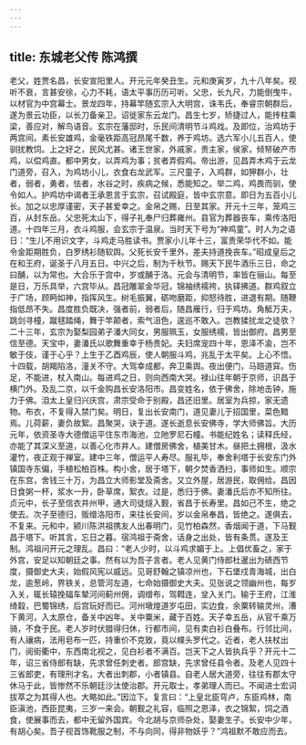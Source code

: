```yaml
---
---
---
```

title: 东城老父传 陈鸿撰
---



老父，姓贾名昌，长安宣阳里人。开元元年癸丑生。元和庚寅岁，九十八年矣。视听不衰，言甚安徐，心力不耗，语太平事历历可听。父忠，长九尺，力能倒曳牛，以材官为中宫幕士。景龙四年，持幕竿随玄宗入大明宫，诛韦氏，奉睿宗朝群后，遂为景云功臣，以长刀备亲卫。诏徙家东云龙门。昌生七岁，矫捷过人，能抟柱乘梁，善应对，解鸟语音。玄宗在藩邸时，乐民间清明节斗鸡戏。及即位，治鸡坊于两宫间。素长安雄鸡，金毫铁距高冠昂尾千数，养于鸡坊。选六军小儿五百人，使驯扰教饲。上之好之，民风尤甚。诸王世家，外戚家，贵主家，侯家，倾帑破产市鸡，以偿鸡直。都中男女，以弄鸡为事；贫者弄假鸡。帝出游，见昌弄木鸡于云龙门道旁，召入，为鸡坊小儿，衣食右龙武军。三尺童子，入鸡群，如狎群小，壮者，弱者，勇者，怯者，水谷之时，疾病之候，悉能知之。举二鸡，鸡畏而驯，使令如人。护鸡坊中谒者王承恩言于玄宗，召试殿庭，皆中玄宗意。即日为五百小儿长。加之以忠厚谨密，天子甚爱幸之。金帛之赐，日至其家。开元十三年，笼鸡三百，从封东岳。父忠死太山下，得子礼奉尸归葬雍州。县官为葬器丧车，乘传洛阳道。十四年三月，衣斗鸡服，会玄宗于温泉。当时天下号为“神鸡童”。时人为之语日：“生儿不用识文字，斗鸡走马胜读书。贾家小儿年十三，富贵荣华代不如。能令金距期胜负，白罗绣衫随软舆。父死长安千里外，差夫持道挽丧车。”昭成皇后之在和王府，诞圣于八月五日。中兴之后，制为千秋节。赐天下民牛酒乐三日，命之曰酺，以为常也。大合乐于宫中，岁或酺于洛。元会与清明节，率皆在骊山。每至是日，万乐具举，六宫毕从。昌冠雕翠金华冠，锦袖绣襦袴，执铎拂道。群鸡叙立于广场，顾眄如神，指挥风生。树毛振翼，砺吻磨距，抑怒待胜，进退有期。随鞭指低昂不失。昌度胜负既决，强者前，弱者后，随昌雁行，归于鸡坊。角觝万夫，跳剑寻橦，蹴毬踏绳，舞于竿颠者，索气沮色，逡巡不敢入。岂教猱扰龙之徒欤？二十三年，玄宗为娶梨园弟子潘大同女，男服珮玉，女服绣襦，皆出御府。昌男至信至德。天宝中，妻潘氏以歌舞重幸于杨贵妃。夫妇席宠四十年，恩泽不渝，岂不敏于伎，谨于心乎？上生于乙酉鸡辰，使人朝服斗鸡，兆乱于太平矣。上心不悟。十四载，胡羯陷洛，潼关不守。大驾幸成都，奔卫乘舆。夜出便门，马踣道穽。伤足，不能进，杖入南山。每进鸡之日，则向西南大哭。禄山往年朝于京师，识昌于横门外。及乱二京，以千金购昌长安洛阳市。昌变姓名，依于佛舍，除地击钟，施力于佛。洎太上皇归兴庆宫，肃宗受命于别殿，昌还旧里。居室为兵掠，家无遗物。布衣，不复得入禁门矣。明日，复出长安南门，道见妻儿于招国里，菜色黯焉。儿荷薪，妻负故絮。昌聚哭，诀于道。遂长逝息长安佛寺，学大师佛旨。大历元年，依资圣寺大德僧运平住东市海池，立阤罗尼石幢。书能纪姓名；读释氏经，亦能了其深义至道，以善心化市井人。建僧房佛舍，植美甘木。昼把土拥根，汲水灌竹，夜正观于禅室。建中三年，僧运平人寿尽。服礼毕，奉舍利塔于长安东门外镇国寺东偏，手植松柏百株。构小舍，居于塔下，朝夕焚香洒扫，事师如生。顺宗在东宫，舍钱三十万，为昌立大师影堂及斋舍。又立外屋，居游民，取佣给。昌因日食粥一杯，浆水一升，卧草席，絮衣。过是，悉归于佛。妻潘氏后亦不知所往。贞元中，长子至信衣并州甲，通大司徒燧入觐，省昌于长寿里。昌如己不生，绝之使去。次子至德归，贩缯洛阳市，来往长安间，岁以金帛奉昌，皆绝之。遂俱去，不复来。元和中，颍川陈洪祖携友人出春明门，见竹柏森然，香烟闻于道，下马觐昌于塔下。听其言，忘日之暮。宿鸿祖于斋舍，话身之出处，皆有条贯。遂及王制。鸿祖问开元之理乱。昌曰：“老人少时，以斗鸡求媚于上。上倡优畜之，家于外宫，安足以知朝廷之事。然有以为吾子言者。老人见黄门侍郎杜暹出为碛西节度，摄御史大夫，始假风宪以威远。见哥舒翰之镇凉州也，下石堡戍青海城，出白龙，逾葱岭，界铁关，总管河左道，七命始摄御史大夫。见张说之领幽州也，每岁入关，辄长辕挽辐车辇河间蓟州佣，调缯布，驾轊连，坌入关门。输于王府，江淮绮縠，巴蜀锦绣，后宫玩好而已。河州墩煌道岁屯田，实边食，余粟转输灵州，漕下黄河，入太原仓，备关中凶年。关中粟米，藏于百姓。天子幸五岳，从官千乘万骑，不食于民。老人岁时伏腊得归休，行都市间，见有卖白衫白叠布。行邻比间，有人禳病，法用皂布一匹，持重价不克致，竟以幞头罗代之。近者，老人扶杖出门，阅街衢中，东西南北视之，见白衫者不满百。岂天下之人皆执兵乎？开元十二年，诏三省侍郎有缺，先求曾任刺史者。郎宫缺，先求曾任县令者。及老人见四十三省郎吏，有理刑才名，大者出刺郡，小者镇县。自老人居大道旁，往往有郡太守休马于此，皆惨然不乐朝廷沙汰使治郡。开元取士，孝弟理人而已。不闻进士宏词拔萃之为其得人也。大略如此。”因泣下。复言曰：“上皇北臣穹卢，东臣鸡林，南臣滇池，西臣昆夷，三岁一来会。朝觐之礼容，临照之恩泽，衣之锦絮，饲之酒食，使展事而去，都中无留外国宾。今北胡与京师杂处，娶妻生子。长安中少年，有胡心矣。吾子视首饰靴服之制，不与向同，得非物妖乎？”鸿祖默不敢应而去。